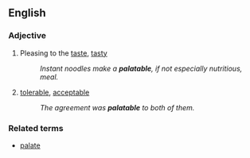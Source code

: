 ==English==
===Adjective===
# Pleasing to the [[taste]], [[tasty]]
#:''Instant noodles make a '''palatable''', if not especially nutritious, meal.''
# [[tolerable]], [[acceptable]]
#:''The agreement was '''palatable''' to both of them.''

===Related terms===
*[[palate]]